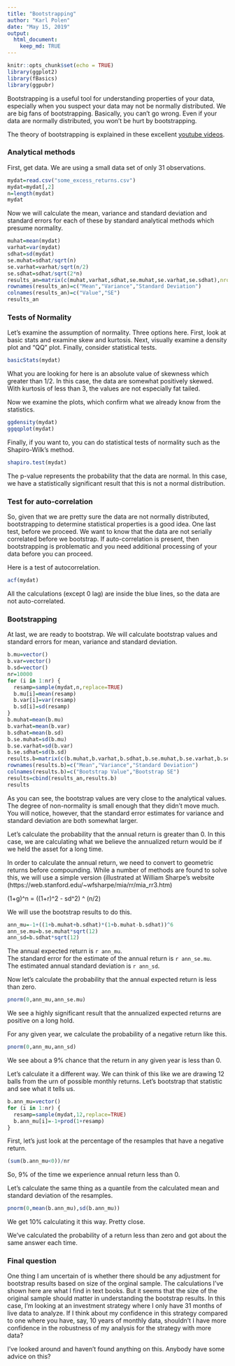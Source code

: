 ```yaml
---
title: "Bootstrapping"
author: "Karl Polen"
date: "May 15, 2019"
output: 
  html_document:
    keep_md: TRUE
---
```


```r
knitr::opts_chunk$set(echo = TRUE)
library(ggplot2)
library(fBasics)
library(ggpubr)
```

Bootstrapping is a useful tool for understanding properties of your data, especially when you suspect your data may not be normally distributed.  We are big fans of bootstrapping.  Basically, you can't go wrong.   Even if your data are normally distributed, you won't be hurt by bootstrapping.

The theory of bootstrapping is explained in these excellent [youtube videos](https://www.youtube.com/watch?v=STGGniMV0jg).

### Analytical methods

First, get data.  We are using a small data set of only 31 observations.

```r
mydat=read.csv("some_excess_returns.csv")
mydat=mydat[,2]
n=length(mydat)
mydat
```

Now we will calculate the mean, variance and standard deviation and standard errors for each of these by standard analytical methods which presume normality.

```r
muhat=mean(mydat)
varhat=var(mydat)
sdhat=sd(mydat)
se.muhat=sdhat/sqrt(n)
se.varhat=varhat/sqrt(n/2)
se.sdhat=sdhat/sqrt(2*n)
results_an=matrix(c(muhat,varhat,sdhat,se.muhat,se.varhat,se.sdhat),nrow=3,ncol=2)
rownames(results_an)=c("Mean","Variance","Standard Deviation")
colnames(results_an)=c("Value","SE")
results_an
```

### Tests of Normality

Let's examine the assumption of normality.  Three options here. First, look at basic stats and examine skew and kurtosis.  Next, visually examine a density plot and "QQ" plot.  Finally, consider statistical tests.

```r
basicStats(mydat)
```

What you are looking for here is an absolute value of skewness which greater than 1/2.  In this case, the data are somewhat positively skewed.  With kurtosis of less than 3, the values are not especially fat tailed.

Now we examine the plots, which confirm what we already know from the statistics.

```r
ggdensity(mydat)
ggqqplot(mydat)
```

Finally, if you want to, you can do statistical tests of normality such as the Shapiro-Wilk's method.  

```r
shapiro.test(mydat)
```

The p-value represents the probability that the data are normal.  In this case, we have a statistically significant result that this is not a normal distribution.

### Test for auto-correlation

So, given that we are pretty sure the data are not normally distributed, bootstrapping to determine statistical properties is a good idea.  One last test, before we proceed.  We want to know that the data are not serially correlated before we bootstrap.  If auto-correlation is present, then bootstrapping is problematic and you need additional processing of your data before you can proceed.

Here is a test of autocorrelation.

```r
acf(mydat)
```

All the calculations (except 0 lag) are inside the blue lines, so the data are not auto-correlated.

### Bootstrapping

At last, we are ready to bootstrap.  We will calculate bootstrap values and standard errors for mean, variance and standard deviation.

```r
b.mu=vector()
b.var=vector()
b.sd=vector()
nr=10000
for (i in 1:nr) {
  resamp=sample(mydat,n,replace=TRUE)
  b.mu[i]=mean(resamp)
  b.var[i]=var(resamp)
  b.sd[i]=sd(resamp)
}
b.muhat=mean(b.mu)
b.varhat=mean(b.var)
b.sdhat=mean(b.sd)
b.se.muhat=sd(b.mu)
b.se.varhat=sd(b.var)
b.se.sdhat=sd(b.sd)
results.b=matrix(c(b.muhat,b.varhat,b.sdhat,b.se.muhat,b.se.varhat,b.se.sdhat),nrow=3,ncol=2)
rownames(results.b)=c("Mean","Variance","Standard Deviation")
colnames(results.b)=c("Bootstrap Value","Bootstrap SE")
results=cbind(results_an,results.b)
results
```

As you can see, the bootstrap values are very close to the analytical values.  The degree of non-normality is small enough that they didn't move much.  You will notice, however, that the standard error estimates for variance and standard deviation are both somewhat larger.

Let's calculate the probability that the annual return is greater than 0.  In this case, we are calculating what we believe the annualized return would be if we held the asset for a long time.

In order to calculate the annual return, we need to convert to geometric returns before compounding.  While a number of methods are found to solve this, we will use a simple version (illustrated at William Sharpe's website (https://web.stanford.edu/~wfsharpe/mia/rr/mia_rr3.htm)

(1+g)^n = ((1+r)^2 - sd^2) ^ (n/2)

We will use the bootstrap results to do this.

```r
ann_mu=-1+((1+b.muhat+b.sdhat)*(1+b.muhat-b.sdhat))^6
ann_se.mu=b.se.muhat*sqrt(12)
ann_sd=b.sdhat*sqrt(12)
```

The annual expected return is `r ann_mu`.  
The standard error for the estimate of the annual return is `r ann_se.mu`.       
The estimated annual standard deviation is `r ann_sd`.       

Now let's calculate the probability that the annual expected return is less than zero.

```r
pnorm(0,ann_mu,ann_se.mu)
```

We see a highly significant result that the annualized expected returns are positive on a long hold.

For any given year, we calculate the probability of a negative return like this.

```r
pnorm(0,ann_mu,ann_sd)
```

We see about a 9% chance that the return in any given year is less than 0.  

Let's calculate it a different way.  We can think of this like we are drawing 12 balls from the urn of possible monthly returns.  Let's bootstrap that statistic and see what it tells us.

```r
b.ann_mu=vector()
for (i in 1:nr) {
  resamp=sample(mydat,12,replace=TRUE)
  b.ann_mu[i]=-1+prod(1+resamp)
}
```

First, let's just look at the percentage of the resamples that have a negative return.

```r
(sum(b.ann_mu<0))/nr
```

So, 9% of the time we experience annual return less than 0.

Let's calculate the same thing as a quantile from the calculated mean and standard deviation of the resamples.

```r
pnorm(0,mean(b.ann_mu),sd(b.ann_mu))
```

We get 10% calculating it this way.  Pretty close.

We've calculated the probability of a return less than zero and got about the same answer each time.

### Final question

One thing I am uncertain of is whether there should be any adjustment for bootstrap results based on size of the orginal sample.  The calculations I've shown here are what I find in text books.  But it seems that the size of the original sample should matter in understanding the bootstrap results.  In this case, I'm looking at an investment strategy where I only have 31 months of live data to analyze.  If I think about my confidence in this strategy compared to one where you have, say, 10 years of monthly data, shouldn't I have more confidence in the robustness of my analysis for the strategy with more data?  

I've looked around and haven't found anything on this.  Anybody have some advice on this?

